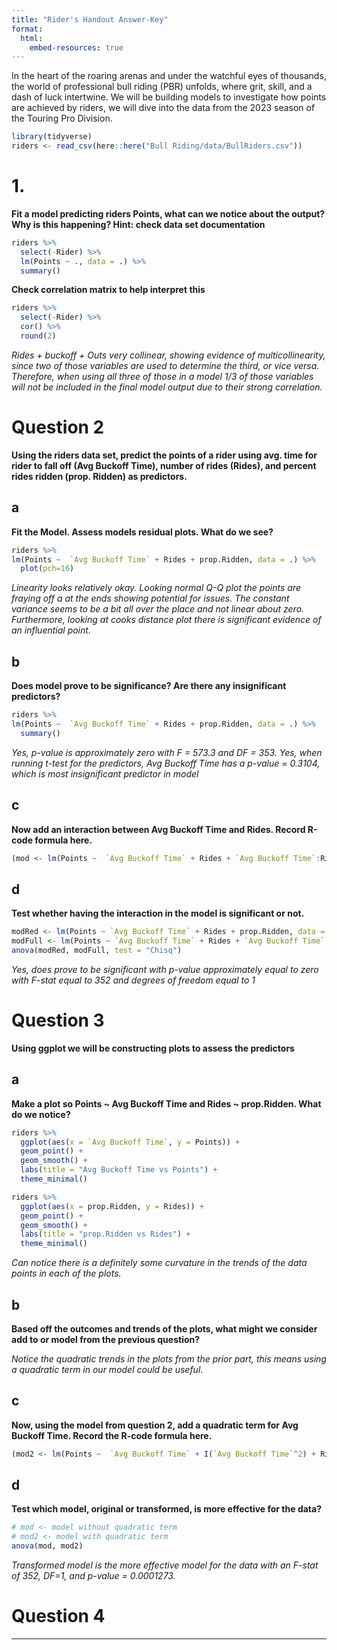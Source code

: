 ```yaml
---
title: "Rider's Handout Answer-Key"
format: 
  html:
    embed-resources: true
---
```


In the heart of the roaring arenas and under the watchful eyes of thousands, the world of professional bull riding (PBR) unfolds, where grit, skill, and a dash of luck intertwine. We will be building models to investigate how points are achieved by riders, we will dive into the data from the 2023 season of the Touring Pro Division. 

```r
library(tidyverse)
riders <- read_csv(here::here("Bull Riding/data/BullRiders.csv"))
```


# 1. 

**Fit a model predicting riders Points, what can we notice about the output? Why is this happening? Hint: check data set documentation**

```r
riders %>%
  select(-Rider) %>%
  lm(Points ~ ., data = .) %>%
  summary()
```

**Check correlation matrix to help interpret this**

```r
riders %>%
  select(-Rider) %>%
  cor() %>%
  round(2)
```

*Rides + buckoff + Outs very collinear, showing evidence of multicollinearity, since two of those variables are used to determine the third, or vice versa. Therefore, when using all three of those in a model 1/3 of those variables will not be included in the final model output due to their strong correlation.*


# Question 2

**Using the riders data set, predict the points of a rider using avg. time for rider to fall off (Avg Buckoff Time), number of rides (Rides), and percent rides ridden (prop. Ridden) as predictors.**

## a

**Fit the Model. Assess models residual plots. What do we see?**

```r
riders %>%
lm(Points ~  `Avg Buckoff Time` + Rides + prop.Ridden, data = .) %>%
  plot(pch=16)
```

*Linearity looks relatively okay. Looking normal Q-Q plot the points are fraying off a at the ends showing potential for issues. The constant variance seems to be a bit all over the place and not linear about zero. Furthermore, looking at cooks distance plot there is significant evidence of an influential point.*

## b

**Does model prove to be significance? Are there any insignificant predictors?**

```r
riders %>%
lm(Points ~  `Avg Buckoff Time` + Rides + prop.Ridden, data = .) %>%
  summary()
```

*Yes, p-value is approximately zero with F = 573.3 and DF = 353. Yes, when running t-test for the predictors, Avg Buckoff Time has a p-value =  0.3104, which is most insignificant predictor in model*


## c

**Now add an interaction between Avg Buckoff Time and Rides. Record R-code formula here.**

```r
(mod <- lm(Points ~  `Avg Buckoff Time` + Rides + `Avg Buckoff Time`:Rides  + prop.Ridden, data = riders))
```

## d

**Test whether having the interaction in the model is significant or not.**

```r
modRed <- lm(Points ~ `Avg Buckoff Time` + Rides + prop.Ridden, data = riders)
modFull <- lm(Points ~ `Avg Buckoff Time` + Rides + `Avg Buckoff Time`:Rides  + prop.Ridden, data = riders)
anova(modRed, modFull, test = "Chisq") 
```

*Yes, does prove to be significant with p-value approximately equal to zero with F-stat equal to 352 and degrees of freedom equal to 1*



# Question 3

**Using ggplot we will be constructing plots to assess the predictors**

## a

**Make a plot so Points ~ Avg Buckoff Time and Rides ~ prop.Ridden. What do we 	notice?**

```r
riders %>%
  ggplot(aes(x = `Avg Buckoff Time`, y = Points)) +
  geom_point() +
  geom_smooth() +
  labs(title = "Avg Buckoff Time vs Points") +
  theme_minimal()

riders %>%
  ggplot(aes(x = prop.Ridden, y = Rides)) +
  geom_point() +
  geom_smooth() +
  labs(title = "prop.Ridden vs Rides") +
  theme_minimal()
```
*Can notice there is a definitely some curvature in the trends of the data points in each of the plots.*

## b

**Based off the outcomes and trends of the plots, what might we consider add to or 	model from the previous question?**

*Notice the quadratic trends in the plots from the prior part, this means using a quadratic term in our model could be useful.*


## c 

**Now, using the model from question 2, add a quadratic term for Avg Buckoff Time. Record the R-code formula here.**

```r
(mod2 <- lm(Points ~  `Avg Buckoff Time` + I(`Avg Buckoff Time`^2) + Rides + `Avg Buckoff Time`:Rides  + prop.Ridden, data = riders))
```

## d

**Test which model, original or transformed, is more effective for the data?**

```r
# mod <- model without quadratic term
# mod2 <- model with quadratic term
anova(mod, mod2)
```

*Transformed model is the more effective model for the data with an F-stat of 352, DF=1, and p-value = 0.0001273.*


# Question 4

 
 ****









